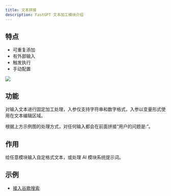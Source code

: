 ```yaml
---
title: 文本拼接
description: FastGPT 文本加工模块介绍
---
```


## 特点

- 可重复添加
- 有外部输入
- 触发执行
- 手动配置

![](/imgs/string.png)


## 功能
对输入文本进行固定加工处理，入参仅支持字符串和数字格式，入参以变量形式使用在文本编辑区域。

根据上方示例图的处理方式，对任何输入都会在前面拼接“用户的问题是:”。


## 作用

给任意模块输入自定格式文本，或处理 AI 模块系统提示词。

## 示例

- [接入谷歌搜索](/docs/use-cases/app-cases/google_search/)
